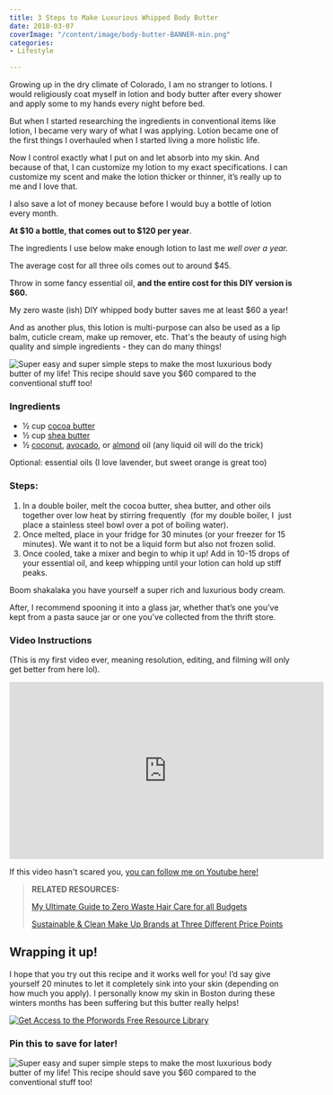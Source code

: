 ```yaml
---
title: 3 Steps to Make Luxurious Whipped Body Butter
date: 2018-03-07
coverImage: "/content/image/body-butter-BANNER-min.png"
categories:
- Lifestyle

---
```

Growing up in the dry climate of Colorado, I am no stranger to lotions. I would religiously coat myself in lotion and body butter after every shower and apply some to my hands every night before bed.

But when I started researching the ingredients in conventional items like lotion, I became very wary of what I was applying. Lotion became one of the first things I overhauled when I started living a more holistic life.

Now I control exactly what I put on and let absorb into my skin. And because of that, I can customize my lotion to my exact specifications. I can customize my scent and make the lotion thicker or thinner, it’s really up to me and I love that.

I also save a lot of money because before I would buy a bottle of lotion every month.

**At $10 a bottle, that comes out to $120 per year**.

The ingredients I use below make enough lotion to last me _well over a year._

The average cost for all three oils comes out to around \$45.

Throw in some fancy essential oil, **and the entire cost for this DIY version is \$60.**

My zero waste (ish) DIY whipped body butter saves me at least \$60 a year!

And as another plus, this lotion is multi-purpose can also be used as a lip balm, cuticle cream, make up remover, etc. That's the beauty of using high quality and simple ingredients - they can do many things!

![Super easy and super simple steps to make the most luxurious body butter of my life! This recipe should save you $60 compared to the conventional stuff too!](images/body-butter-BANNER-min-1024x690.png)

### Ingredients

- ½ cup [cocoa butter](https://www.therefillrevolution.com/raw-materials/cocoa-butter-wafers-organic)
- ½ cup [shea butter](https://www.therefillrevolution.com/raw-materials/shea-butter-organic?rq=shea)
- ½ [coconut](https://www.amazon.com/Dr-Bronners-Organic-Coconut-Unrefined/dp/B00CJ8IHR4?th=1), [avocado](https://jet.com/product/detail/c9c76c6ba8bf41118b68d4ff4ed7d78c?jcmp=pla:ggl:nj_cons_gen_health_beauty_a3:health_beauty_health_care_allergy_sinus_asthma_a3:na:PLA_786070203_37816625901_pla-291464144790_c:na:na:na:2PLA15&code=PLA15&pid=kenshoo_int&c=786070203&is_retargeting=true&clickid=8c2ed8c0-3807-4c4d-a1b2-b653181e6dde&gclid=EAIaIQobChMIqMGQs7rY2QIVz7rACh3H9gzyEAQYAiABEgI3LfD_BwE), or [almond](https://www.amazon.com/ORGANIC-SWEET-ALMOND-OIL-MOISTURIZER/dp/B00P2V8USQ) oil (any liquid oil will do the trick)

Optional: essential oils (I love lavender, but sweet orange is great too)

### Steps:

1. In a double boiler, melt the cocoa butter, shea butter, and other oils together over low heat by stirring frequently  (for my double boiler, I  just place a stainless steel bowl over a pot of boiling water).
2. Once melted, place in your fridge for 30 minutes (or your freezer for 15 minutes). We want it to not be a liquid form but also not frozen solid.
3. Once cooled, take a mixer and begin to whip it up! Add in 10-15 drops of your essential oil, and keep whipping until your lotion can hold up stiff peaks.

Boom shakalaka you have yourself a super rich and luxurious body cream.

After, I recommend spooning it into a glass jar, whether that’s one you’ve kept from a pasta sauce jar or one you’ve collected from the thrift store.

### Video Instructions

(This is my first video ever, meaning resolution, editing, and filming will only get better from here lol).

<iframe
  width="560"
  height="315"
  src="https://www.youtube.com/embed/nqeJvPqmOqc"
  frameborder="0"
  allow="accelerometer; autoplay; encrypted-media; gyroscope; picture-in-picture"
  allowfullscreen
></iframe>

If this video hasn't scared you, [you can follow me on Youtube here!](https://www.youtube.com/channel/UCraysvt9W6qZQFDiJDT1OSw)

> **RELATED RESOURCES:**
>
> [My Ultimate Guide to Zero Waste Hair Care for all Budgets](https://pforwords.com/hair-care-routine/)
>
> [Sustainable & Clean Make Up Brands at Three Different Price Points](https://pforwords.com/sustainable-makeup-brands/)

## Wrapping it up!

I hope that you try out this recipe and it works well for you! I’d say give yourself 20 minutes to let it completely sink into your skin (depending on how much you apply). I personally know my skin in Boston during these winters months has been suffering but this butter really helps!

[![Get Access to the Pforwords Free Resource Library](images/FREE-RESOURCE-LIBRARY-min.png)](https://mailchi.mp/be227f5f5cdc/freeresources)

### Pin this to save for later!

![Super easy and super simple steps to make the most luxurious body butter of my life! This recipe should save you $60 compared to the conventional stuff too!](images/BODY-BUTTER-pin-min-684x1024.png)